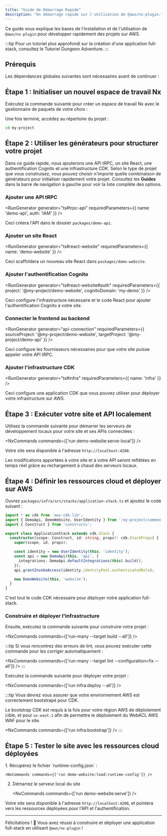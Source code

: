 ```yaml
---
title: "Guide de Démarrage Rapide"
description: "Un démarrage rapide sur l'utilisation de @aws/nx-plugin."
---
```





Ce guide vous explique les bases de l'installation et de l'utilisation de `@aws/nx-plugin` pour développer rapidement des projets sur AWS.

:::tip
Pour un tutoriel plus approfondi sur la création d'une application full-stack, consultez le <Link path="get_started/tutorials/dungeon-game/overview">Tutoriel Dungeon Adventure</Link>.
:::

## Prérequis

Les dépendances globales suivantes sont nécessaires avant de continuer :

<Snippet name="prerequisites" />

## Étape 1 : Initialiser un nouvel espace de travail Nx

Exécutez la commande suivante pour créer un espace de travail Nx avec le gestionnaire de paquets de votre choix :

<CreateNxWorkspaceCommand workspace="my-project" />

Une fois terminé, accédez au répertoire du projet :

```sh
cd my-project
```

## Étape 2 : Utiliser les générateurs pour structurer votre projet

Dans ce guide rapide, nous ajouterons une API tRPC, un site React, une authentification Cognito et une infrastructure CDK. Selon le type de projet que vous construisez, vous pouvez choisir n'importe quelle combinaison de générateurs pour initialiser rapidement votre projet. Consultez les __Guides__ dans la barre de navigation à gauche pour voir la liste complète des options.

### Ajouter une API tRPC

<RunGenerator generator="ts#trpc-api" requiredParameters={{ name: 'demo-api', auth: 'IAM' }} />

Ceci créera l'API dans le dossier `packages/demo-api`.

### Ajouter un site React

<RunGenerator generator="ts#react-website" requiredParameters={{ name: 'demo-website' }} />

Ceci scaffoldera un nouveau site React dans `packages/demo-website`.

### Ajouter l'authentification Cognito

<RunGenerator generator="ts#react-website#auth" requiredParameters={{ project: '@my-project/demo-website', cognitoDomain: 'my-demo' }} />

Ceci configure l'infrastructure nécessaire et le code React pour ajouter l'authentification Cognito à votre site.

### Connecter le frontend au backend

<RunGenerator generator="api-connection" requiredParameters={{ sourceProject: '@my-project/demo-website', targetProject: '@my-project/demo-api' }} />

Ceci configure les fournisseurs nécessaires pour que votre site puisse appeler votre API tRPC.

### Ajouter l'infrastructure CDK

<RunGenerator generator="ts#infra" requiredParameters={{ name: 'infra' }} />

Ceci configure une application CDK que vous pouvez utiliser pour déployer votre infrastructure sur AWS.

## Étape 3 : Exécuter votre site et API localement

Utilisez la commande suivante pour démarrer les serveurs de développement locaux pour votre site et ses APIs connectées :

<NxCommands commands={['run demo-website:serve-local']} />

Votre site sera disponible à l'adresse `http://localhost:4200`.

Les modifications apportées à votre site et à votre API seront reflétées en temps réel grâce au rechargement à chaud des serveurs locaux.

## Étape 4 : Définir les ressources cloud et déployer sur AWS

Ouvrez `packages/infra/src/stacks/application-stack.ts` et ajoutez le code suivant :

```typescript
import * as cdk from 'aws-cdk-lib';
import { DemoApi, DemoWebsite, UserIdentity } from ':my-project/common-constructs';
import { Construct } from 'constructs';

export class ApplicationStack extends cdk.Stack {
  constructor(scope: Construct, id: string, props?: cdk.StackProps) {
    super(scope, id, props);

    const identity = new UserIdentity(this, 'identity');
    const api = new DemoApi(this, 'api', {
      integrations: DemoApi.defaultIntegrations(this).build(),
    });
    api.grantInvokeAccess(identity.identityPool.authenticatedRole);

    new DemoWebsite(this, 'website');
  }
}
```

C'est tout le code CDK nécessaire pour déployer notre application full-stack.

### Construire et déployer l'infrastructure

Ensuite, exécutez la commande suivante pour construire votre projet :

<NxCommands commands={['run-many --target build --all']} />

:::tip
Si vous rencontrez des erreurs de lint, vous pouvez exécuter cette commande pour les corriger automatiquement :

<NxCommands commands={['run-many --target lint --configuration=fix --all']} />
:::

Exécutez la commande suivante pour déployer votre projet :

<NxCommands commands={['run infra:deploy --all']} />

:::tip
Vous devrez vous assurer que votre environnement AWS est correctement bootstrapé pour CDK.

Le bootstrap CDK est requis à la fois pour votre région AWS de déploiement cible, et pour `us-east-1` afin de permettre le déploiement du WebACL AWS WAF pour le site.

<NxCommands commands={['run infra:bootstrap']} />
:::

## Étape 5 : Tester le site avec les ressources cloud déployées

<Steps>
1. Récupérez le fichier `runtime-config.json` :

    <NxCommands commands={['run demo-website:load:runtime-config']} />

2. Démarrez le serveur local du site

    <NxCommands commands={['run demo-website:serve']} />
</Steps>

Votre site sera disponible à l'adresse `http://localhost:4200`, et pointera vers les ressources déployées pour l'API et l'authentification.

---

Félicitations ! 🎉 Vous avez réussi à construire et déployer une application full-stack en utilisant `@aws/nx-plugin` !